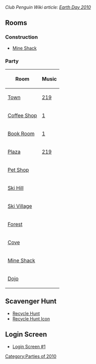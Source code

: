 ''Club Penguin Wiki article: [[clubpenguinwiki:Earth Day 2010|Earth Day 2010]]''

==Rooms==
===Construction===
*[http://archives.clubpenguinwiki.info/swf.cpcheats.info/rooms/2010/earth_day_april/pre-party/shack.swf Mine Shack]

===Party===
<center>
{|class="wikitable" border="1"
!Room!!Music
|-
|[http://archives.clubpenguinwiki.info/swf.cpcheats.info/rooms/2010/earth_day_april/town.swf Town]||[[Media:Music219.swf|219]]
|-
|[http://archives.clubpenguinwiki.info/swf.cpcheats.info/rooms/2010/earth_day_april/coffee.swf Coffee Shop]||[[Media:Music1.swf|1]]
|-
|[http://archives.clubpenguinwiki.info/swf.cpcheats.info/rooms/2010/earth_day_april/book.swf Book Room]||[[Media:Music1.swf|1]]
|-
|[http://archives.clubpenguinwiki.info/swf.cpcheats.info/rooms/2010/earth_day_april/plaza.swf Plaza]||[[Media:Music219.swf|219]]
|-
|[http://archives.clubpenguinwiki.info/swf.cpcheats.info/rooms/2010/earth_day_april/pet.swf Pet Shop]||{{n/a}}
|-
|[http://archives.clubpenguinwiki.info/swf.cpcheats.info/rooms/2010/earth_day_april/mtn.swf Ski Hill]||{{n/a}}
|-
|[http://archives.clubpenguinwiki.info/swf.cpcheats.info/rooms/2010/earth_day_april/village.swf Ski Village]||{{n/a}}
|-
|[http://archives.clubpenguinwiki.info/swf.cpcheats.info/rooms/2010/earth_day_april/forest.swf Forest]||{{n/a}}
|-
|[http://archives.clubpenguinwiki.info/swf.cpcheats.info/rooms/2010/earth_day_april/cove.swf Cove]||{{n/a}}
|-
|[http://archives.clubpenguinwiki.info/swf.cpcheats.info/rooms/2010/earth_day_april/shack.swf Mine Shack]||{{n/a}}
|-
|[http://archives.clubpenguinwiki.info/swf.cpcheats.info/rooms/2010/earth_day_april/dojoext.swf Dojo]||{{n/a}}
|}
</center>

==Scavenger Hunt==
*[http://archives.clubpenguinwiki.info/swf.cpcheats.info/rooms/2010/earth_day_april/recycle.swf Recycle Hunt]
*[http://archives.clubpenguinwiki.info/swf.cpcheats.info/rooms/2010/earth_day_april/recycle_icon.swf Recycle Hunt Icon]

==Login Screen==
*[http://archives.clubpenguinwiki.info/swf.cpcheats.info/rooms/2010/earth_day_april/startscreen/earth_day.swf Login Screen #1]
{{Parties}}

[[Category:Parties of 2010]]
